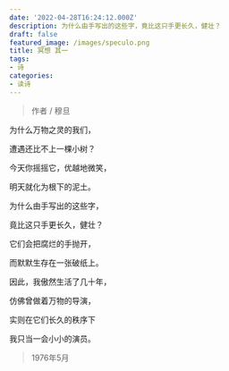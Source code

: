 ```yaml
---
date: '2022-04-28T16:24:12.000Z'
description: 为什么由手写出的这些字，竟比这只手更长久，健壮？
draft: false
featured_image: /images/speculo.png
title: 冥想 其一
tags:
- 诗
categories:
- 读诗
---
```


> 作者 / 穆旦

为什么万物之灵的我们，

遭遇还比不上一棵小树？

今天你摇摇它，优越地微笑，

明天就化为根下的泥土。

为什么由手写出的这些字，

竟比这只手更长久，健壮？

它们会把腐烂的手抛开，

而默默生存在一张破纸上。

因此，我傲然生活了几十年，

仿佛曾做着万物的导演，

实则在它们长久的秩序下

我只当一会小小的演员。

> 1976年5月